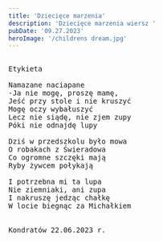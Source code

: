 ```yaml
---
title: 'Dziecięce marzenia'
description: 'Dziecięce marzenia wiersz '
pubDate: '09.27.2023'
heroImage: '/childrens dream.jpg'
---
```

<pre>

Etykieta

Namazane naciapane
-Ja nie mogę, proszę mamę,
Jeść przy stole i nie kruszyć
Mogę oczy wybałuszyć
Lecz nie siądę, nie zjem zupy
Póki nie odnajdę lupy

Dziś w przedszkolu było mowa
O robakach z Świeradowa
Co ogromne szczęki mają
Ryby żywcem połykają 

I potrzebna mi ta lupa
Nie ziemniaki, ani zupa
I nakruszę jedząc chałkę 
W locie biegnąc za Michałkiem


Kondratów 22.06.2023 r.


</pre>
